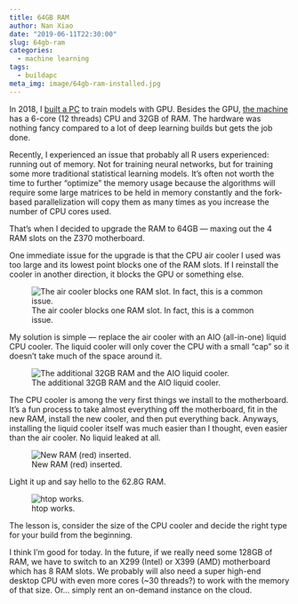 ```yaml
---
title: 64GB RAM
author: Nan Xiao
date: "2019-06-11T22:30:00"
slug: 64gb-ram
categories:
  - machine learning
tags:
  - buildapc
meta_img: image/64gb-ram-installed.jpg
---
```


In 2018, I [built a PC](https://nanx.me/blog/post/building-my-first-deep-learning-machine/) to train models with GPU. Besides the GPU, [the machine](https://pcpartpicker.com/user/nanx999/saved/NZwzYJ) has a 6-core (12 threads) CPU and 32GB of RAM. The hardware was nothing fancy compared to a lot of deep learning builds but gets the job done.

Recently, I experienced an issue that probably all R users experienced: running out of memory. Not for training neural networks, but for training some more traditional statistical learning models. It's often not worth the time to further "optimize" the memory usage because the algorithms will require some large matrices to be held in memory constantly and the fork-based parallelization will copy them as many times as you increase the number of CPU cores used.

That's when I decided to upgrade the RAM to 64GB --- maxing out the 4 RAM slots on the Z370 motherboard.

One immediate issue for the upgrade is that the CPU air cooler I used was too large and its lowest point blocks one of the RAM slots. If I reinstall the cooler in another direction, it blocks the GPU or something else.

![The air cooler blocks one RAM slot. In fact, this is a common issue.](/image/64gb-air-cooler-blocks-ram-slot.jpg)

My solution is simple --- replace the air cooler with an AIO (all-in-one) liquid CPU cooler. The liquid cooler will only cover the CPU with a small "cap" so it doesn't take much of the space around it.

![The additional 32GB RAM and the AIO liquid cooler.](/image/64gb-ram-cooler.jpg)

The CPU cooler is among the very first things we install to the motherboard. It's a fun process to take almost everything off the motherboard, fit in the new RAM, install the new cooler, and then put everything back. Anyways, installing the liquid cooler itself was much easier than I thought, even easier than the air cooler. No liquid leaked at all.

![New RAM (red) inserted.](/image/64gb-ram-installed.jpg)

Light it up and say hello to the 62.8G RAM.

![htop works.](/image/64gb-finished-test.jpg)

The lesson is, consider the size of the CPU cooler and decide the right type for your build from the beginning.

I think I'm good for today. In the future, if we really need some 128GB of RAM, we have to switch to an X299 (Intel) or X399 (AMD) motherboard which has 8 RAM slots. We probably will also need a super high-end desktop CPU with even more cores (~30 threads?) to work with the memory of that size. Or... simply rent an on-demand instance on the cloud.
